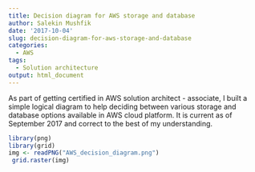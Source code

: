 ```yaml
---
title: Decision diagram for AWS storage and database
author: Salekin Mushfik
date: '2017-10-04'
slug: decision-diagram-for-aws-storage-and-database
categories:
  - AWS
tags:
  - Solution architecture
output: html_document
---
```

As part of getting certified in AWS solution architect - associate, I built a simple logical diagram to help deciding between various storage and database options available in AWS cloud platform. 
It is current as of September 2017 and correct to the best of my understanding.

```r
library(png)
library(grid)
img <- readPNG("AWS_decision_diagram.png")
 grid.raster(img)
```

